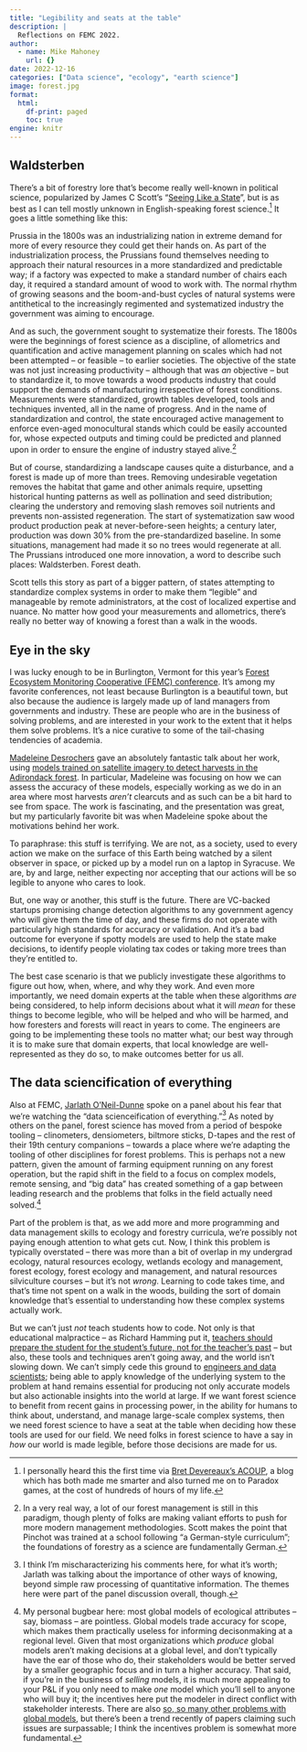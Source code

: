 ```yaml
---
title: "Legibility and seats at the table"
description: |
  Reflections on FEMC 2022.
author:
  - name: Mike Mahoney
    url: {}
date: 2022-12-16
categories: ["Data science", "ecology", "earth science"]
image: forest.jpg
format: 
  html:
    df-print: paged
    toc: true
engine: knitr
---
```


## Waldsterben

There's a bit of forestry lore that's become really well-known in political science, popularized by James C Scott's "[Seeing Like a State](https://en.wikipedia.org/wiki/Seeing_Like_a_State)", but is as best as I can tell mostly unknown in English-speaking forest science.^[I personally heard this the first time via [Bret Devereaux's ACOUP](https://acoup.blog/2021/04/30/collections-teaching-paradox-europa-univeralis-iv-part-i-state-of-play/), a blog which has both made me smarter and also turned me on to Paradox games, at the cost of hundreds of hours of my life.] It goes a little something like this:

Prussia in the 1800s was an industrializing nation in extreme demand for more of every resource they could get their hands on. As part of the industrialization process, the Prussians found themselves needing to approach their natural resources in a more standardized and predictable way; if a factory was expected to make a standard number of chairs each day, it required a standard amount of wood to work with. The normal rhythm of growing seasons and the boom-and-bust cycles of natural systems were antithetical to the increasingly regimented and systematized industry the government was aiming to encourage.

And as such, the government sought to systematize their forests. The 1800s were the beginnings of forest science as a discipline, of allometrics and quantification and active management planning on scales which had not been attempted -- or feasible -- to earlier societies. The objective of the state was not just increasing productivity -- although that was _an_ objective -- but to standardize it, to move towards a wood products industry that could support the demands of manufacturing irrespective of forest conditions. Measurements were standardized, growth tables developed, tools and techniques invented, all in the name of progress. And in the name of standardization and control, the state encouraged active management to enforce even-aged monocultural stands which could be easily accounted for, whose expected outputs and timing could be predicted and planned upon in order to ensure the engine of industry stayed alive.^[In a very real way, a lot of our forest management is still in this paradigm, though plenty of folks are making valiant efforts to push for more modern management methodologies. Scott makes the point that Pinchot was trained at a school following "a German-style curriculum"; the foundations of forestry as a science are fundamentally German.]

But of course, standardizing a landscape causes quite a disturbance, and a forest is made up of more than trees. Removing undesirable vegetation removes the habitat that game and other animals require, upsetting historical hunting patterns as well as pollination and seed distribution; clearing the understory and removing slash removes soil nutrients and prevents non-assisted regeneration. The start of systematization saw wood product production peak at never-before-seen heights; a century later, production was down 30% from the pre-standardized baseline. In some situations, management had made it so no trees would regenerate at all. The Prussians introduced one more innovation, a word to describe such places: Waldsterben. Forest death.

Scott tells this story as part of a bigger pattern, of states attempting to standardize complex systems in order to make them "legible" and manageable by remote administrators, at the cost of localized expertise and nuance. No matter how good your measurements and allometrics, there's really no better way of knowing a forest than a walk in the woods.

## Eye in the sky

I was lucky enough to be in Burlington, Vermont for this year's [Forest Ecosystem Monitoring Cooperative (FEMC) conference](https://www.uvm.edu/femc/cooperative/conference/2022/). It's among my favorite conferences, not least because Burlington is a beautiful town, but also because the audience is largely made up of land managers from governments and industry. These are people who are in the business of solving problems, and are interested in your work to the extent that it helps them solve problems. It's a nice curative to some of the tail-chasing tendencies of academia.

[Madeleine Desrochers](https://mldesrochers.com/) gave an absolutely fantastic talk about her work, using [models trained on satellite imagery to detect harvests in the Adirondack forest](https://doi.org/10.1093/jofore/fvab075). In particular, Madeleine was focusing on how we can assess the accuracy of these models, especially working as we do in an area where most harvests _aren't_ clearcuts and as such can be a bit hard to see from space. The work is fascinating, and the presentation was great, but my particularly favorite bit was when Madeleine spoke about the motivations behind her work.

To paraphrase: this stuff is terrifying. We are not, as a society, used to every action we make on the surface of this Earth being watched by a silent observer in space, or picked up by a model run on a laptop in Syracuse. We are, by and large, neither expecting nor accepting that our actions will be so legible to anyone who cares to look. 

But, one way or another, this stuff is the future. There are VC-backed startups promising change detection algorithms to any government agency who will give them the time of day, and these firms do not operate with particularly high standards for accuracy or validation. And it's a bad outcome for everyone if spotty models are used to help the state make decisions, to identify people violating tax codes or taking more trees than they're entitled to.

The best case scenario is that we publicly investigate these algorithms to figure out how, when, where, and why they work. And even more importantly, we need domain experts at the table when these algorithms _are_ being considered, to help inform decisions about what it will _mean_ for these things to become legible, who will be helped and who will be harmed, and how foresters and forests will react in years to come. The engineers are going to be implementing these tools no matter what; our best way through it is to make sure that domain experts, that local knowledge are well-represented as they do so, to make outcomes better for us all.

## The data sciencification of everything

Also at FEMC, [Jarlath O'Neil-Dunne](https://www.uvm.edu/rsenr/profiles/jarlath_oneil_dunne) spoke on a panel about his fear that we're watching the "data scienceification of everything."^[I think I'm mischaracterizing his comments here, for what it's worth; Jarlath was talking about the importance of other ways of knowing, beyond simple raw processing of quantitative information. The themes here were part of the panel discussion overall, though.] As noted by others on the panel, forest science has moved from a period of bespoke tooling -- clinometers, densiometers, biltmore sticks, D-tapes and the rest of their 19th century companions -- towards a place where we're adapting the tooling of other disciplines for forest problems. This is perhaps not a new pattern, given the amount of farming equipment running on any forest operation, but the rapid shift in the field to a focus on complex models, remote sensing, and "big data" has created something of a gap between leading research and the problems that folks in the field actually need solved.^[My personal bugbear here: most global models of ecological attributes -- say, biomass -- are pointless. Global models trade accuracy for scope, which makes them practically useless for informing decisonmaking at a regional level. Given that most organizations which _produce_ global models aren't making decisions at a global level, and don't typically have the ear of those who do, their stakeholders would be better served by a smaller geographic focus and in turn a higher accuracy. That said, if you're in the business of _selling_ models, it is much more appealing to your P&L if you only need to make _one_ model which you'll sell to anyone who will buy it; the incentives here put the modeler in direct conflict with stakeholder interests. There are also [so, so many other problems with global models](https://www.nature.com/articles/s41467-022-29838-9), but there's been a trend recently of papers claiming such issues are surpassable; I think the incentives problem is somewhat more fundamental.]

Part of the problem is that, as we add more and more programming and data management skills to ecology and forestry curricula, we're possibly not paying enough attention to what gets cut. Now, I think this problem is typically overstated -- there was more than a bit of overlap in my undergrad ecology, natural resources ecology, wetlands ecology and management, forest ecology, forest ecology and management, and natural resources silviculture courses -- but it's not _wrong_. Learning to code takes time, and that's time not spent on a walk in the woods, building the sort of domain knowledge that's essential to understanding how these complex systems actually work.

But we can't just _not_ teach students how to code. Not only is that educational malpractice -- as Richard Hamming put it, [teachers should prepare the student for the student's future, not for the teacher's past](https://www.mm218.dev/quotes/#HammingThe2) -- but also, these tools and techniques aren't going away, and the world isn't slowing down. We can't simply cede this ground to [engineers and data scientists](https://xkcd.com/793/); being able to apply knowledge of the underlying system to the problem at hand remains essential for producing not only accurate models but also actionable insights into the world at large. If we want forest science to benefit from recent gains in processing power, in the ability for humans to think about, understand, and manage large-scale complex systems, then we need forest science to have a seat at the table when deciding how these tools are used for our field. We need folks in forest science to have a say in _how_ our world is made legible, before those decisions are made for us.
